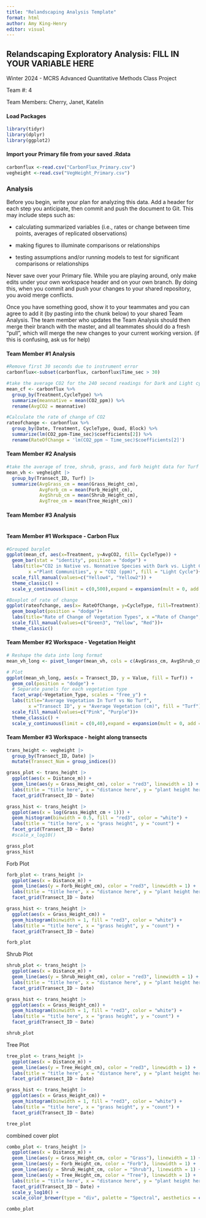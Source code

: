 ```yaml
---
title: "Relandscaping Analysis Template"
format: html
author: Amy King-Henry
editor: visual
---
```


## Relandscaping Exploratory Analysis: FILL IN YOUR VARIABLE HERE

Winter 2024 - MCRS Advanced Quantitative Methods Class Project

Team #: 4

Team Members: Cherry, Janet, Katelin

#### Load Packages

```r
library(tidyr)
library(dplyr)
library(ggplot2)

```

#### Import your Primary file from your saved .Rdata

```r
carbonflux <-read.csv("CarbonFlux_Primary.csv")
vegheight <-read.csv("VegHeight_Primary.csv")

```

### Analysis

Before you begin, write your plan for analyzing this data. Add a header for each step you anticipate, then commit and push the document to Git. This may include steps such as:

-   calculating summarized variables (i.e., rates or change between time points, averages of replicated observations)

-   making figures to illuminate comparisons or relationships

-   testing assumptions and/or running models to test for significant comparisons or relationships

Never save over your Primary file. While you are playing around, only make edits under your own workspace header and on your own branch. By doing this, when you commit and push your changes to your shared repository, you avoid merge conflicts.

Once you have something good, show it to your teammates and you can agree to add it (by pasting into the chunk below) to your shared Team Analysis. The team member who updates the Team Analysis should then merge their branch with the master, and all teammates should do a fresh "pull", which will merge the new changes to your current working version. (if this is confusing, ask us for help)

#### Team Member #1 Analysis

```r
#Remove first 30 seconds due to instrument error
carbonflux<-subset(carbonflux, carbonflux$Time_sec > 30)

#take the average CO2 for the 240 second readings for Dark and Light cycles and group by native/non native
mean_cf <- carbonflux %>%
  group_by(Treatment,CycleType) %>%
  summarize(meannative = mean(CO2_ppm)) %>%
  rename(AvgCO2 = meannative)

#Calculate the rate of change of CO2
rateofchange <- carbonflux %>%
  group_by(Date, Treatment, CycleType, Quad, Block) %>%
  summarize(lm(CO2_ppm~Time_sec)$coefficients[2]) %>%
  rename(RateOfChange = 'lm(CO2_ppm ~ Time_sec)$coefficients[2]')

```

#### Team Member #2 Analysis

```r
#take the average of tree, shrub, grass, and forb height data for Turf and No Turf and group by transect ID
mean_vh <- vegheight |>
  group_by(Transect_ID, Turf) |>
  summarize(AvgGrass_cm = mean(Grass_Height_cm),
            AvgForb_cm = mean(Forb_Height_cm),
            AvgShrub_cm = mean(Shrub_Height_cm),
            AvgTree_cm = mean(Tree_Height_cm))
```

#### Team Member #3 Analysis

```r
```

#### Team Member #1 Workspace - Carbon Flux

```r

#Grouped barplot
ggplot(mean_cf, aes(x=Treatment, y=AvgCO2, fill= CycleType)) + 
  geom_bar(stat = "identity", position = "dodge") +
  labs(title="CO2 in Native vs. Nonnative Species with Dark vs. Light Conditions",
        x ="Plant Communities", y = "CO2 (ppm)", fill = "Light Cycle")+
  scale_fill_manual(values=c("Yellow4", "Yellow2")) +
  theme_classic() + 
  scale_y_continuous(limit = c(0,500),expand = expansion(mult = 0, add = 0))

#Boxplot of rate of change
ggplot(rateofchange, aes(x= RateOfChange, y=CycleType, fill=Treatment)) + 
  geom_boxplot(position = "dodge")+
  labs(title="Rate of Change of Vegetation Types", x ="Rate of Change", y="Light Cycle Type") +
  scale_fill_manual(values=c("Green3", "Yellow", "Red"))+
  theme_classic()

```

#### Team Member #2 Workspace - Vegetation Height

```r

# Reshape the data into long format
mean_vh_long <- pivot_longer(mean_vh, cols = c(AvgGrass_cm, AvgShrub_cm, AvgForb_cm, AvgTree_cm), names_to = "Vegetation_Type", values_to = "Value")

# Plot
ggplot(mean_vh_long, aes(x = Transect_ID, y = Value, fill = Turf)) + 
  geom_col(position = "dodge") +
  # Separate panels for each vegetation type
  facet_wrap(~Vegetation_Type, scales = "free_y") +
  labs(title="Average Vegetation In Turf vs No Turf",
        x ="Transect ID", y = "Average Vegetation (cm)", fill = "Turf")+
  scale_fill_manual(values=c("Pink", "Purple"))+
  theme_classic() + 
  scale_y_continuous(limit = c(0,40),expand = expansion(mult = 0, add = 0))
```

#### Team Member #3 Workspace - height along transects

```r
trans_height <- vegheight |>
  group_by(Transect_ID, Date) |>
  mutate(Transect_Num = group_indices())

grass_plot <- trans_height |>
  ggplot(aes(x = Distance_m)) +
  geom_line(aes(y = Grass_Height_cm), color = "red3", linewidth = 1) +
  labs(title = "title here", x = "distance here", y = "plant height here") +
  facet_grid(Transect_ID ~ Date)

grass_hist <- trans_height |>
  ggplot(aes(x = log(Grass_Height_cm + 1))) +
  geom_histogram(binwidth = 0.5, fill = "red3", color = "white") +
  labs(title = "title here", x = "grass height", y = "count") +
  facet_grid(Transect_ID ~ Date)
  #scale_x_log10()

grass_plot
grass_hist
```

Forb Plot

```r
forb_plot <- trans_height |>
  ggplot(aes(x = Distance_m)) +
  geom_line(aes(y = Forb_Height_cm), color = "red3", linewidth = 1) +
  labs(title = "title here", x = "distance here", y = "plant height here") +
  facet_grid(Transect_ID ~ Date)

grass_hist <- trans_height |>
  ggplot(aes(x = Grass_Height_cm)) +
  geom_histogram(binwidth = 1, fill = "red3", color = "white") +
  labs(title = "title here", x = "grass height", y = "count") +
  facet_grid(Transect_ID ~ Date)

forb_plot
```

Shrub Plot

```r
shrub_plot <- trans_height |>
  ggplot(aes(x = Distance_m)) +
  geom_line(aes(y = Shrub_Height_cm), color = "red3", linewidth = 1) +
  labs(title = "title here", x = "distance here", y = "plant height here") +
  facet_grid(Transect_ID ~ Date)

grass_hist <- trans_height |>
  ggplot(aes(x = Grass_Height_cm)) +
  geom_histogram(binwidth = 1, fill = "red3", color = "white") +
  labs(title = "title here", x = "grass height", y = "count") +
  facet_grid(Transect_ID ~ Date)

shrub_plot
```

Tree Plot

```r
tree_plot <- trans_height |>
  ggplot(aes(x = Distance_m)) +
  geom_line(aes(y = Tree_Height_cm), color = "red3", linewidth = 1) +
  labs(title = "title here", x = "distance here", y = "plant height here") +
  facet_grid(Transect_ID ~ Date)

grass_hist <- trans_height |>
  ggplot(aes(x = Grass_Height_cm)) +
  geom_histogram(binwidth = 1, fill = "red3", color = "white") +
  labs(title = "title here", x = "grass height", y = "count") +
  facet_grid(Transect_ID ~ Date)

tree_plot
```

combined cover plot

```r
combo_plot <- trans_height |>
  ggplot(aes(x = Distance_m)) +
  geom_line(aes(y = Grass_Height_cm, color = "Grass"), linewidth = 1) +
  geom_line(aes(y = Forb_Height_cm, color = "Forb"), linewidth = 1) +
  geom_line(aes(y = Shrub_Height_cm, color = "Shrub"), linewidth = 1) +
  geom_line(aes(y = Tree_Height_cm, color = "Tree"), linewidth = 1) +
  labs(title = "title here", x = "distance here", y = "plant height here") +
  facet_grid(Transect_ID ~ Date) +
  scale_y_log10() +
  scale_color_brewer(type = "div", palette = "Spectral", aesthetics = c("colour", "fill"))

combo_plot
```

